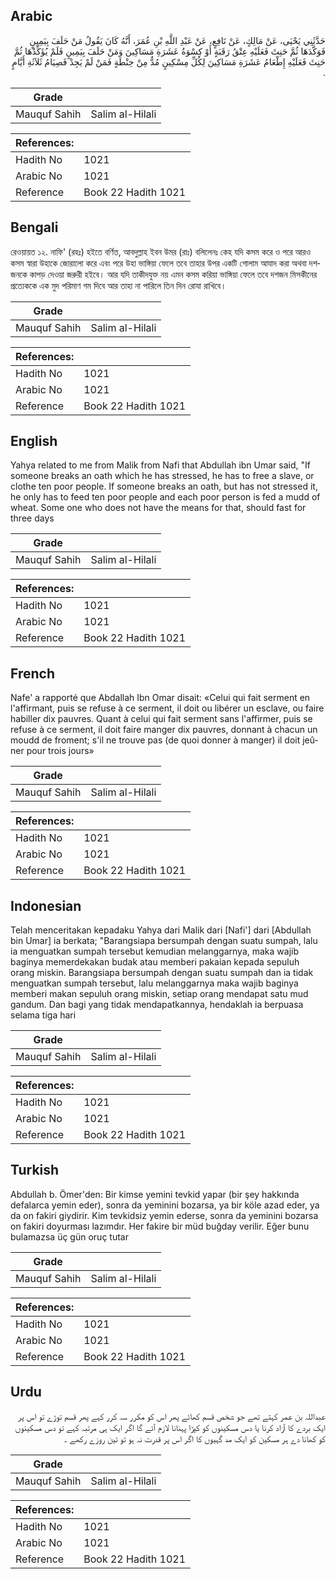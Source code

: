 ## Arabic


<div dir="rtl" lang="ar" style={{fontSize:'larger',backgroundColor:'#f8f9fa',padding:20}}>
حَدَّثَنِي يَحْيَى، عَنْ مَالِكٍ، عَنْ نَافِعٍ، عَنْ عَبْدِ اللَّهِ بْنِ عُمَرَ، أَنَّهُ كَانَ يَقُولُ مَنْ حَلَفَ بِيَمِينٍ فَوَكَّدَهَا ثُمَّ حَنِثَ فَعَلَيْهِ عِتْقُ رَقَبَةٍ أَوْ كِسْوَةُ عَشَرَةِ مَسَاكِينَ وَمَنْ حَلَفَ بِيَمِينٍ فَلَمْ يُؤَكِّدْهَا ثُمَّ حَنِثَ فَعَلَيْهِ إِطْعَامُ عَشَرَةِ مَسَاكِينَ لِكُلِّ مِسْكِينٍ مُدٌّ مِنْ حِنْطَةٍ فَمَنْ لَمْ يَجِدْ فَصِيَامُ ثَلاَثَةِ أَيَّامٍ ‏.‏
</div>
<div style={{backgroundColor:'#f8f9fa',padding:20, marginBottom: 10}}><table> <thead> <tr> <th>Grade</th> <th></th> </tr> </thead> <tbody> <tr><td>Mauquf Sahih</td><td>Salim al-Hilali</td></tr></tbody></table><table> <thead> <tr> <th>References:</th> <th></th> </tr> </thead> <tbody><tr><td>Hadith No</td><td>1021</td></tr><tr><td>Arabic No</td><td>1021</td></tr><tr><td>Reference</td><td>Book 22 Hadith 1021</td></tr></tbody></table></div>

## Bengali


<div dir="ltr" lang="bn" style={{fontSize:'larger',backgroundColor:'#f8f9fa',padding:20}}>
রেওয়ায়ত ১২. নাফি' (রহঃ) হইতে বর্ণিত, আবদুল্লাহ ইবন উমর (রাঃ) বলিলেনঃ কেহ যদি কসম করে ও পরে আরও কসম স্বারা উহাকে জোরালো করে এবং পরে উহা ভাঙ্গিয়া ফেলে তবে তাহার উপর একটি গোলাম আযাদ করা অথবা দশজনকে কাপড় দেওয়া জরুরী হইবে। আর যদি তাকীদযুক্ত নয় এমন কসম করিয়া ভাঙ্গিয়া ফেলে তবে দশজন মিসকীনের প্রত্যেককে এক মুদ পরিমাণ গম দিবে আর তাহা না পারিলে তিন দিন রোযা রাখিবে।
</div>
<div style={{backgroundColor:'#f8f9fa',padding:20, marginBottom: 10}}><table> <thead> <tr> <th>Grade</th> <th></th> </tr> </thead> <tbody> <tr><td>Mauquf Sahih</td><td>Salim al-Hilali</td></tr></tbody></table><table> <thead> <tr> <th>References:</th> <th></th> </tr> </thead> <tbody><tr><td>Hadith No</td><td>1021</td></tr><tr><td>Arabic No</td><td>1021</td></tr><tr><td>Reference</td><td>Book 22 Hadith 1021</td></tr></tbody></table></div>

## English


<div dir="ltr" lang="en" style={{fontSize:'larger',backgroundColor:'#f8f9fa',padding:20}}>
Yahya related to me from Malik from Nafi that Abdullah ibn Umar said, "If someone breaks an oath which he has stressed, he has to free a slave, or clothe ten poor people. If someone breaks an oath, but has not stressed it, he only has to feed ten poor people and each poor person is fed a mudd of wheat. Some one who does not have the means for that, should fast for three days
</div>
<div style={{backgroundColor:'#f8f9fa',padding:20, marginBottom: 10}}><table> <thead> <tr> <th>Grade</th> <th></th> </tr> </thead> <tbody> <tr><td>Mauquf Sahih</td><td>Salim al-Hilali</td></tr></tbody></table><table> <thead> <tr> <th>References:</th> <th></th> </tr> </thead> <tbody><tr><td>Hadith No</td><td>1021</td></tr><tr><td>Arabic No</td><td>1021</td></tr><tr><td>Reference</td><td>Book 22 Hadith 1021</td></tr></tbody></table></div>

## French


<div dir="ltr" lang="fr" style={{fontSize:'larger',backgroundColor:'#f8f9fa',padding:20}}>
Nafe' a rapporté que Abdallah Ibn Omar disait: «Celui qui fait serment en l'affirmant, puis se refuse à ce serment, il doit ou libérer un esclave, ou faire habiller dix pauvres. Quant à celui qui fait serment sans l'affirmer, puis se refuse à ce serment, il doit faire manger dix pauvres, donnant à chacun un moudd de froment; s'il ne trouve pas (de quoi donner à manger) il doit jeûner pour trois jours»
</div>
<div style={{backgroundColor:'#f8f9fa',padding:20, marginBottom: 10}}><table> <thead> <tr> <th>Grade</th> <th></th> </tr> </thead> <tbody> <tr><td>Mauquf Sahih</td><td>Salim al-Hilali</td></tr></tbody></table><table> <thead> <tr> <th>References:</th> <th></th> </tr> </thead> <tbody><tr><td>Hadith No</td><td>1021</td></tr><tr><td>Arabic No</td><td>1021</td></tr><tr><td>Reference</td><td>Book 22 Hadith 1021</td></tr></tbody></table></div>

## Indonesian


<div dir="ltr" lang="id" style={{fontSize:'larger',backgroundColor:'#f8f9fa',padding:20}}>
Telah menceritakan kepadaku Yahya dari Malik dari [Nafi'] dari [Abdullah bin Umar] ia berkata; "Barangsiapa bersumpah dengan suatu sumpah, lalu ia menguatkan sumpah tersebut kemudian melanggarnya, maka wajib baginya memerdekakan budak atau memberi pakaian kepada sepuluh orang miskin. Barangsiapa bersumpah dengan suatu sumpah dan ia tidak menguatkan sumpah tersebut, lalu melanggarnya maka wajib baginya memberi makan sepuluh orang miskin, setiap orang mendapat satu mud gandum. Dan bagi yang tidak mendapatkannya, hendaklah ia berpuasa selama tiga hari
</div>
<div style={{backgroundColor:'#f8f9fa',padding:20, marginBottom: 10}}><table> <thead> <tr> <th>Grade</th> <th></th> </tr> </thead> <tbody> <tr><td>Mauquf Sahih</td><td>Salim al-Hilali</td></tr></tbody></table><table> <thead> <tr> <th>References:</th> <th></th> </tr> </thead> <tbody><tr><td>Hadith No</td><td>1021</td></tr><tr><td>Arabic No</td><td>1021</td></tr><tr><td>Reference</td><td>Book 22 Hadith 1021</td></tr></tbody></table></div>

## Turkish


<div dir="ltr" lang="tr" style={{fontSize:'larger',backgroundColor:'#f8f9fa',padding:20}}>
Abdullah b. Ömer'den: Bir kimse yemini tevkid yapar (bir şey hakkında defalarca yemin eder), sonra da yeminini bozarsa, ya bir köle azad eder, ya da on fakiri giydirir. Kim tevkidsiz yemin ederse, sonra da yeminini bozarsa on fakiri doyurması lazımdır. Her fakire bir müd buğday verilir. Eğer bunu bulamazsa üç gün oruç tutar
</div>
<div style={{backgroundColor:'#f8f9fa',padding:20, marginBottom: 10}}><table> <thead> <tr> <th>Grade</th> <th></th> </tr> </thead> <tbody> <tr><td>Mauquf Sahih</td><td>Salim al-Hilali</td></tr></tbody></table><table> <thead> <tr> <th>References:</th> <th></th> </tr> </thead> <tbody><tr><td>Hadith No</td><td>1021</td></tr><tr><td>Arabic No</td><td>1021</td></tr><tr><td>Reference</td><td>Book 22 Hadith 1021</td></tr></tbody></table></div>

## Urdu


<div dir="rtl" lang="ur" style={{fontSize:'larger',backgroundColor:'#f8f9fa',padding:20}}>
عبداللہ بن عمر کہتے تھے جو شخص قسم کھائے پھر اس کو مکرر سہ کرر کہے پھر قسم توڑے تو اس پر ایک بردے کا آزاد کرنا یا دس مسکینوں کو کپڑا پہنانا لازم آئے گا اگر ایک ہی مرتبہ کہے تو دس مسکینوں کو کھانا دے ہر مسکین کو ایک مد گہیوں کا اگر اس پر قدرت نہ ہو تو تین روزے رکھے ۔
</div>
<div style={{backgroundColor:'#f8f9fa',padding:20, marginBottom: 10}}><table> <thead> <tr> <th>Grade</th> <th></th> </tr> </thead> <tbody> <tr><td>Mauquf Sahih</td><td>Salim al-Hilali</td></tr></tbody></table><table> <thead> <tr> <th>References:</th> <th></th> </tr> </thead> <tbody><tr><td>Hadith No</td><td>1021</td></tr><tr><td>Arabic No</td><td>1021</td></tr><tr><td>Reference</td><td>Book 22 Hadith 1021</td></tr></tbody></table></div>